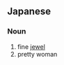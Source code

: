 ==Japanese==
{{ja-kanjitab|じょう|たま|k2=だま|yomi=j|r=y}}

===Noun===
{{ja-noun|じょうだま}}

# fine [[jewel]]
# pretty woman